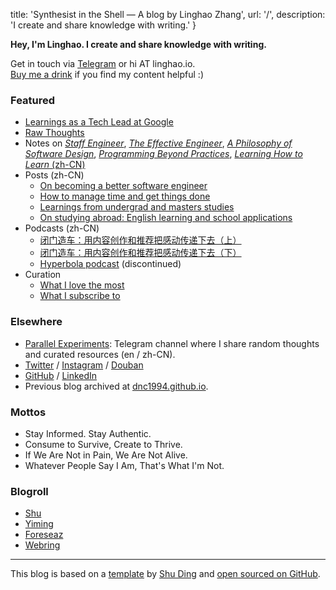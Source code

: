 
  title: 'Synthesist in the Shell — A blog by Linghao Zhang',
  url: '/',
  description: 'I create and share knowledge with writing.'
}


**Hey, I'm Linghao. I create and share knowledge with writing.**

Get in touch via [Telegram](https://t.me/linghao) or hi AT linghao.io.  
[Buy me a drink](https://paypal.me/LinghaoZhang) if you find my content helpful :)  

### Featured

- [Learnings as a Tech Lead at Google](/posts/tl-learnings-2022)
- [Raw Thoughts](/tags/musings)
- Notes on [*Staff Engineer*](/notes/staff-engineer), [*The Effective Engineer*](/notes/the-effective-engineer), [*A Philosophy of Software Design*](/notes/a-philosophy-of-software-design), [*Programming Beyond Practices*](/notes/programming-beyond-practices), [*Learning How to Learn* (zh-CN)](/posts/notes-learning-how-to-learn)
- Posts (zh-CN)
    - [On becoming a better software engineer](/tags/software-engineering)
    - [How to manage time and get things done](/posts/my-time-management-system-2020)
    - [Learnings from undergrad and masters studies](/posts/five-year-learning-2013-2018)
    - [On studying abroad: English learning and school applications](/tags/study-abroad)
- Podcasts (zh-CN)
    - [闭门造车：用内容创作和推荐把感动传递下去（上）](https://gulugulufm.github.io/podcasts/8/)  
    - [闭门造车：用内容创作和推荐把感动传递下去（下）](https://gulugulufm.github.io/podcasts/9/)  
    - [Hyperbola podcast](/hyperbola) (discontinued)
- Curation
    - [What I love the most](/the-best-things)  
    - [What I subscribe to](/my-subscriptions)

### Elsewhere

- [Parallel Experiments](https://t.me/s/LinghaoCh): Telegram channel where I share random thoughts and curated resources (en / zh-CN).
- [Twitter](https://twitter.com/instante_42) / [Instagram](https://www.instagram.com/instante_42/) / [Douban](https://www.douban.com/people/instante_42/)
- [GitHub](https://github.com/dnc1994) / [LinkedIn](https://www.linkedin.com/in/linghaozh)
- Previous blog archived at [dnc1994.github.io](https://dnc1994.github.io/).

### Mottos

- Stay Informed. Stay Authentic.
- Consume to Survive, Create to Thrive.
- If We Are Not in Pain, We Are Not Alive.
- Whatever People Say I Am, That's What I'm Not.

### Blogroll

- [Shu](https://shud.in/)
- [Yiming](https://yiming.dev/)
- [Foreseaz](https://www.foreseaz.com/)
- [Webring](https://webring.xxiivv.com/#random)

---

This blog is based on a [template](https://github.com/shuding/blog-template) by [Shu Ding](https://shud.in/) and [open sourced on GitHub](https://github.com/dnc1994/blog).